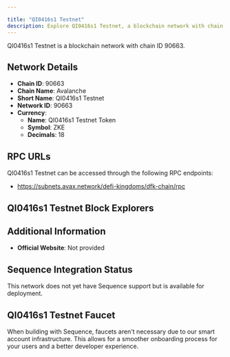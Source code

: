 ```yaml
---

title: "QI0416s1 Testnet"
description: Explore QI0416s1 Testnet, a blockchain network with chain ID 90663. Learn about its native currency, QI0416s1 Testnet Token, and how to interact with the network.
---
```




QI0416s1 Testnet is a blockchain network with chain ID 90663.

## Network Details

- **Chain ID**: 90663
- **Chain Name**: Avalanche
- **Short Name**: QI0416s1 Testnet
- **Network ID**: 90663
- **Currency**: 
  - **Name**: QI0416s1 Testnet Token
  - **Symbol**: ZKE
  - **Decimals**: 18

## RPC URLs

QI0416s1 Testnet can be accessed through the following RPC endpoints:

- https://subnets.avax.network/defi-kingdoms/dfk-chain/rpc

## QI0416s1 Testnet Block Explorers



## Additional Information

- **Official Website**: Not provided

## Sequence Integration Status

This network does not yet have Sequence support but is available for deployment.

## QI0416s1 Testnet Faucet

When building with Sequence, faucets aren't necessary due to our smart account infrastructure. This allows for a smoother onboarding process for your users and a better developer experience.
